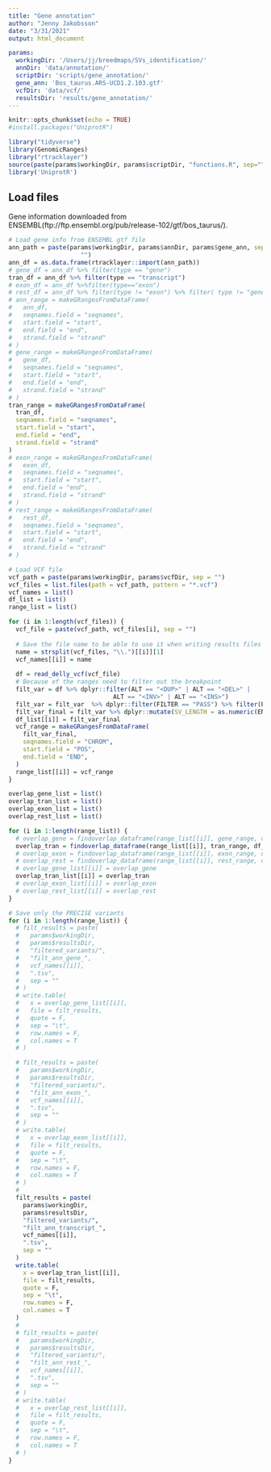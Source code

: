```yaml
---
title: "Gene annotation"
author: "Jenny Jakobsson"
date: "3/31/2021"
output: html_document

params:
  workingDir: '/Users/jj/breedmaps/SVs_identification/'
  annDir: 'data/annotation/'
  scriptDir: 'scripts/gene_annotation/'
  gene_ann: 'Bos_taurus.ARS-UCD1.2.103.gtf'
  vcfDir: 'data/vcf/'
  resultsDir: 'results/gene_annotation/'
---
```


```r
knitr::opts_chunk$set(echo = TRUE)
#install.packages("UniprotR")

library("tidyverse")
library(GenomicRanges)
library("rtracklayer")
source(paste(params$workingDir, params$scriptDir, "functions.R", sep=""))
library('UniprotR')
```


## Load files
Gene information downloaded from ENSEMBL(ftp://ftp.ensembl.org/pub/release-102/gtf/bos_taurus/).

```r
# Load gene info from ENSEMBL gtf file
ann_path = paste(params$workingDir, params$annDir, params$gene_ann, sep =
                    "")
ann_df = as.data.frame(rtracklayer::import(ann_path))
# gene_df = ann_df %>% filter(type == "gene")
tran_df = ann_df %>% filter(type == "transcript")
# exon_df = ann_df %>%filter(type=="exon")
# rest_df = ann_df %>% filter(type != "exon") %>% filter( type != "gene") %>% filter(type != "transcript")
# ann_range = makeGRangesFromDataFrame(
#   ann_df,
#   seqnames.field = "seqnames",
#   start.field = "start",
#   end.field = "end",
#   strand.field = "strand"
# )
# gene_range = makeGRangesFromDataFrame(
#   gene_df,
#   seqnames.field = "seqnames",
#   start.field = "start",
#   end.field = "end",
#   strand.field = "strand"
# )
tran_range = makeGRangesFromDataFrame(
  tran_df,
  seqnames.field = "seqnames",
  start.field = "start",
  end.field = "end",
  strand.field = "strand"
)
# exon_range = makeGRangesFromDataFrame(
#   exon_df,
#   seqnames.field = "seqnames",
#   start.field = "start",
#   end.field = "end",
#   strand.field = "strand"
# )
# rest_range = makeGRangesFromDataFrame(
#   rest_df,
#   seqnames.field = "seqnames",
#   start.field = "start",
#   end.field = "end",
#   strand.field = "strand"
# )

```

```r
# Load VCF file
vcf_path = paste(params$workingDir, params$vcfDir, sep = "")
vcf_files = list.files(path = vcf_path, pattern = "*.vcf")
vcf_names = list()
df_list = list()
range_list = list()

for (i in 1:length(vcf_files)) {
  vcf_file = paste(vcf_path, vcf_files[i], sep = "")
  
  # Save the file name to be able to use it when writing results files
  name = strsplit(vcf_files, "\\.")[[i]][1]
  vcf_names[[i]] = name
  
  df = read_delly_vcf(vcf_file)
  # Because of the ranges need to filter out the breakpoint
  filt_var = df %>% dplyr::filter(ALT == "<DUP>" | ALT == "<DEL>" |
                             ALT == "<INV>" | ALT == "<INS>")
  filt_var = filt_var  %>% dplyr::filter(FILTER == "PASS") %>% filter(PRECISE == TRUE)
  filt_var_final = filt_var %>% dplyr::mutate(SV_LENGTH = as.numeric(END)-as.numeric(POS)) %>% dplyr::rename(ID1 = ID)
  df_list[[i]] = filt_var_final
  vcf_range = makeGRangesFromDataFrame(
    filt_var_final,
    seqnames.field = "CHROM",
    start.field = "POS",
    end.field = "END",
  )
  range_list[[i]] = vcf_range
}

```


```r
overlap_gene_list = list()
overlap_tran_list = list()
overlap_exon_list = list()
overlap_rest_list = list()

for (i in 1:length(range_list)) {
  # overlap_gene = findoverlap_dataframe(range_list[[i]], gene_range, df_list[[i]], gene_df) %>% dplyr::rename(ID = ID1, gene_id = ID2)
  overlap_tran = findoverlap_dataframe(range_list[[i]], tran_range, df_list[[i]], tran_df) %>% dplyr::rename(ID = ID1, gene_id = ID2)
  # overlap_exon = findoverlap_dataframe(range_list[[i]], exon_range, df_list[[i]], exon_df) %>% dplyr::rename(ID = ID1, gene_id = ID2)
  # overlap_rest = findoverlap_dataframe(range_list[[i]], rest_range, df_list[[i]], rest_df) %>% dplyr::rename(ID = ID1, gene_id = ID2)
  # overlap_gene_list[[i]] = overlap_gene
  overlap_tran_list[[i]] = overlap_tran
  # overlap_exon_list[[i]] = overlap_exon
  # overlap_rest_list[[i]] = overlap_rest
}
```



```r

# Save only the PRECISE variants
for (i in 1:length(range_list)) {
  # filt_results = paste(
  #   params$workingDir,
  #   params$resultsDir,
  #   "filtered_variants/",
  #   "filt_ann_gene_",
  #   vcf_names[[i]],
  #   ".tsv",
  #   sep = ""
  # )
  # write.table(
  #   x = overlap_gene_list[[i]],
  #   file = filt_results,
  #   quote = F,
  #   sep = "\t",
  #   row.names = F,
  #   col.names = T
  # )

  # filt_results = paste(
  #   params$workingDir,
  #   params$resultsDir,
  #   "filtered_variants/",
  #   "filt_ann_exon_",
  #   vcf_names[[i]],
  #   ".tsv",
  #   sep = ""
  # )
  # write.table(
  #   x = overlap_exon_list[[i]],
  #   file = filt_results,
  #   quote = F,
  #   sep = "\t",
  #   row.names = F,
  #   col.names = T
  # )
  # 
  filt_results = paste(
    params$workingDir,
    params$resultsDir,
    "filtered_variants/",
    "filt_ann_transcript_",
    vcf_names[[i]],
    ".tsv",
    sep = ""
  )
  write.table(
    x = overlap_tran_list[[i]],
    file = filt_results,
    quote = F,
    sep = "\t",
    row.names = F,
    col.names = T
  )
  # 
  # filt_results = paste(
  #   params$workingDir,
  #   params$resultsDir,
  #   "filtered_variants/",
  #   "filt_ann_rest_",
  #   vcf_names[[i]],
  #   ".tsv",
  #   sep = ""
  # )
  # write.table(
  #   x = overlap_rest_list[[i]],
  #   file = filt_results,
  #   quote = F,
  #   sep = "\t",
  #   row.names = F,
  #   col.names = T
  # )
}

```



